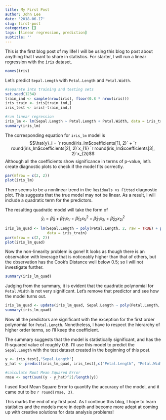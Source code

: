 ```yaml
---
title: My First Post
author: John Lee
date: '2018-06-17'
slug: first-post
categories: []
tags: [linear regression, prediction]
subtitle: ''
---
```


This is the first blog post of my life! I will be using this blog to post about anything that I want to share in statistics. For starter, I will run a linear regression with the `iris` dataset.


```r
names(iris)
```
Let's predict `Sepal.Length` with `Petal.Length` and `Petal.Width`.

```r
#separate into training and testing sets
set.seed(1234)
train_ind <- sample(nrow(iris), floor(0.8 * nrow(iris)))
iris_train <- iris[train_ind,]
iris_test <- iris[-train_ind,]

#run linear regression
iris_lm <- lm(Sepal.Length ~ Petal.Length + Petal.Width, data = iris_train)
summary(iris_lm)
```

The corresponding equation for `iris_lm` model is
$$\hat{y}_i = `r round(iris_lm$coefficients[1], 2)` + `r round(iris_lm$coefficients[2], 2)`x_{1i}  `r round(iris_lm$coefficients[3], 2)`x_{2i}$$
Although all the coefficients show significance in terms of p-value, let's create diagnostic plots to check if the model fits correctly. 
```r
par(mfrow = c(2, 2))
plot(iris_lm)
```

There seems to be a nonlinear trend in the `Residuals vs Fitted` diagnostic plot. This suggests that the true model may not be linear. As a result, I will include a quadratic term for the predictors.

The resulting quadratic model will take the form of
$$\hat{y}_i = \hat{\beta}_0 + \hat{\beta}_{11}x_{1i} + \hat{\beta}_{12}x_{1i}^2 + \hat{\beta}_{21}x_{2i} + \hat{\beta}_{22}x_{2i}^2$$

```r
iris_lm_quad <- lm(Sepal.Length ~ poly(Petal.Length, 2, raw = TRUE) + poly(Petal.Width, 2, raw = TRUE),
                   data = iris_train)
par(mfrow = c(2, 2))
plot(iris_lm_quad)
```

Now the non-linearity problem is gone! It looks as though there is an observation with leverage that is noticeably higher than that of others, but the observation has the Cook's Distance well below 0.5; so I will not investigate further.

```r
summary(iris_lm_quad)
```
Judging from the summary, it is evident that the quadratic polynomial for `Petal.Width` is not very significant. Let's remove that predictor and see how the model turns out.

```r
iris_lm_quad <- update(iris_lm_quad, Sepal.Length ~ poly(Petal.Length, 2, raw = TRUE) + Petal.Width)
summary(iris_lm_quad)
```

Now all the predictors are significant with the exception for the first order polynomial for `Petal.Length`. Nonetheless, I have to respect the hierarchy of higher order terms, so I'll keep the coefficient.

The summary suggests that the model is statistically significant, and has the R-squared value of roughly 0.8. I'll use this model to predict the `Sepal.Length` with the test dataset created in the beginning of this post.

```r
y <- iris_test[,"Sepal.Length"]
y_hat <- predict(iris_lm_quad, iris_test[,c("Petal.Length", "Petal.Width")])

#calculate Root Mean Squared Error
rmse <- sqrt(sum((y - y_hat)^2)/length(y))
```

I used Root Mean Square Error to quantify the accuracy of the model, and it came out to be `r round(rmse, 3)`.

This marks the end of my first post. As I continue this blog, I hope to learn statistics and the models more in depth and become more adept at coming up with creative solutions for data analysis problems!